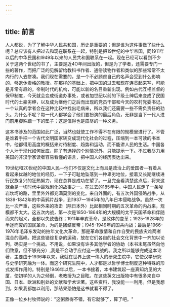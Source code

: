 ```yaml
---
---
---
```

title: 前言
---



人人都说，为了了解中华人民共和国，历史是重要的；但是谁为这件事做了些什么呢？总应该有人把过去和现在联系在一起，特别是把19世纪的中华帝国，同1911年以后的中华民国和l949年以来的人民共和国联系在一起。现在已经可以看到不少关于这两个世纪的书了，主要是近4O年间出版的，但是为了学者，还需要专门一些的著作，而把广泛的见解留给教科书作者、通俗读物作者和类似的那些常常不太内行的人去拼凑。我们现在需要的，是一个不必顾虑自己的名声会受到什么影响的、够退休责格的教授。在那样的基础上，把中国的过去和现在连贯起来写，可能是非常有趣的。帝制时代的机构，可能以新的名目重新出现。例如古代互相监督的保甲制度，今天就会变成街道办事处，或者加世纪以前的下级士绅后来变成了民国时代的土豪劣绅，以及成为继他们之后而出现的党员干部和今天的农村党委书记。一个认真的学者会在这种比较中找出毛病来，所以我们还需要一些不需负责任的劲头。为什么不呢？每一代人都学会了他们要扮演的最后角色，无非是当下一代人进门前用脚殊踏一下的垫子；这是值得也是应尽的一种义务。

这本书涉及的范围如此广泛，当然也就使工作不得不在有限的规模里进行了。不管是谁着手把一个古代文明国家转变成现代化社会的过程，压缩到一本可读的书本中，他都得用高度的概括来对待制度、趋势和运动，而不能讲人民的生活。中国各个人汁于现代如何反应，除了有选择的个别情况外，只能提示一下。不过我尽力用美国的非汉学家读者容易看懂的语言，把中国人的经历表达出来。

19世纪和20世纪的中国人民―他们不仅是文化上而且是政治上的爱国者―有着从看起来优越的地位的经历，一下子可耻地坠落到一种卑劣地位，接着又长期继续进行民族复兴的狂热努力，现在总算是成功在望了。一旦完全看清楚这点后，将来这就会是一切时代中最戏剧化的故事之一。在过去的185年中，中国人民走了一条唆岩坎坷的路，里里外外都充满莫测的变化。来自外面的，有五次外国侵略战争，从1839-1842年的中英鸦片战争，到1937一1945年的八年日本侵略战争。虽然一次比一次严重，这些外来的攻击（除日本外）比起相同时期的五次革命的内战来，规模都不太大。这五次内战，第一次是1850-1864年的大规模的太平天国革命和伴随而来的起义，全都以失致告终；1911年辛亥革命，是政体的变革；1925-1928年的半途而废的国民革命，为的是团结反帝；l945-1949年的国共内战；最后是1966-1976年毛泽东发动的拍年文化大革命，那是革命激情和自作自受的民族灾难两者混合的高峰。把这些错综复杂的运动，放在它们各自的社会文化背景中一齐加以论列，确实是一个挑战。不用说，如果没有许多其他学者的协助（本书末尾虽然向他们致意，但不够充分）,我是不会动手应付这一挑战的。我之所以能够完成这本论著，主要由于1936年以来，我就在世界上这一伟大的研究生院中，它使汉学研究与史学研究融为一体。而这个研究生院中，人才都是以哲学博士制度这种特殊的形式发挥作用的。特别是1946年以后，一本书接着，本书建筑起一座真知灼见的大厦，使初学的人为之倾倒，老教授为之目眩。在这些英文出版物中有很多来自中国、日本、欧洲和别处的文献和学术论著。这些资料，我没能一一利用。但是我想到，如果我都加以利用，那结果恐怕是这书就看不得了。

正像一位乡村牧师说的："这粥熬得不错，有它就够了，算了吧。"